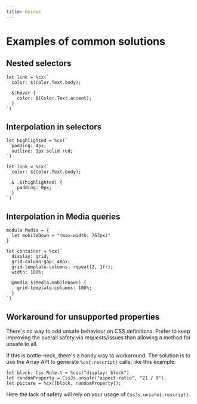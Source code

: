 ```yaml
---
title: Guides
---
```


# Examples of common solutions

## Nested selectors

```rescript
let link = %cx(`
  color: $(Color.Text.body);

  &:hover {
    color: $(Color.Text.accent);
  }
`)
```

## Interpolation in selectors

```rescript
let highlighted = %cx(`
  padding: 4px;
  outline: 1px solid red;
`)

let link = %cx(`
  color: $(Color.Text.body);

  & .$(highlighted) {
    padding: 0px;
  }
`)
```

## Interpolation in Media queries

```rescript
module Media = {
  let mobileDown = "(max-width: 767px)"
}

let container = %cx(`
  display: grid;
  grid-column-gap: 48px;
  grid-template-columns: repeat(2, 1fr);
  width: 100%;

  @media $(Media.mobileDown) {
    grid-template-columns: 100%;
  }
`)
```

## Workaround for unsupported properties

There's no way to add unsafe behaviour on CSS definitions. Prefer to keep improving the overall safety via requests/issues than allowing a method for unsafe to all.

If this is bottle-neck, there's a handy way to workaround. The solution is to use the Array API to generate `%cx{:rescript}` calls, like this example:

```rescript
let block: Css.Rule.t = %css("display: block")
let randomProperty = CssJs.unsafe("aspect-ratio", "21 / 9");
let picture = %cx([block, randomProperty]);
```

Here the lack of safety will rely on your usage of `CssJs.unsafe{:rescript}`.

